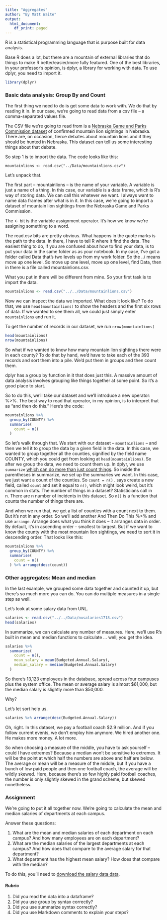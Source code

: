 ```yaml
---
title: "Aggregates"
author: "By Matt Waite"
output:
  html_document:
    df_print: paged
---
```


R is a statistical programming language that is purpose built for data analysis.

Base R does a lot, but there are a mountain of external libraries that do things to make R better/easier/more fully featured. One of the best libraries, in your professor's opinion, is dplyr, a library for working with data. To use dplyr, you need to import it.

```r
library(dplyr)
```
### Basic data analysis: Group By and Count

The first thing we need to do is get some data to work with. We do that by reading it in. In our case, we're going to read data from a csv file -- a comma-separated values file.

The CSV file we're going to read from is a [Nebraska Game and Parks Commission dataset](https://www.dropbox.com/s/2l282ril6h78w8e/mountainlions.csv?dl=0) of confirmed mountain lion sightings in Nebraska. There are, on occasion, fierce debates about mountain lions and if they should be hunted in Nebraska. This dataset can tell us some interesting things about that debate. 

So step 1 is to import the data. The code looks like this:

`mountainlions <- read.csv("../Data/mountainlions.csv")`

Let's unpack that.

The first part -- mountainlions -- is the name of your variable. A variable is just a name of a thing. In this case, our variable is a data frame, which is R's way of storing data. We can call this whatever we want. I always want to name data frames after what is in it. In this case, we're going to import a dataset of mountain lion sightings from the Nebraska Game and Parks Commission.

The <- bit is the variable assignment operator. It's how we know we're assigning something to a word.

The read.csv bits are pretty obvious. What happens in the quote marks is the path to the data. In there, I have to tell R where it find the data. The easiest thing to do, if you are confused about how to find your data, is to put your data in the same folder as as your notebook. In my case, I've got a folder called Data that's two levels up from my work folder. So the ../ means move up one level. So move up one level, move up one level, find Data, then in there is a file called mountainlions.csv.

What you put in there will be different from mine. So your first task is to import the data.
```r
mountainlions <- read.csv("../../Data/mountainlions.csv")
```
Now we can inspect the data we imported. What does it look like? To do that, we use `head(mountainlions)` to show the headers and the first six rows of data. If we wanted to see them all, we could just simply enter `mountainlions` and run it.

To get the number of records in our dataset, we run `nrow(mountainlions)`
```r
head(mountainlions)
nrow(mountainlions)
```
So what if we wanted to know how many mountain lion sightings there were in each county? To do that by hand, we'd have to take each of the 393 records and sort them into a pile. We'd put them in groups and then count them.

dplyr has a group by function in it that does just this. A massive amount of data analysis involves grouping like things together at some point. So it's a good place to start.

So to do this, we'll take our dataset and we'll introduce a new operator: %>%. The best way to read that operator, in my opinion, is to interpret that as "and then do this." Here's the code:
```r
mountainlions %>%
  group_by(COUNTY) %>%
  summarise(
    count = n()
  )
```
So let's walk through that. We start with our dataset -- `mountainlions` -- and then we tell it to group the data by a given field in the data. In this case, we wanted to group together all the counties, signified by the field name COUNTY, which you could get from looking at `head(mountainlions)`. So after we group the data, we need to count them up. In dplyr, we use `summarize` [which can do more than just count things](http://dplyr.tidyverse.org/reference/summarise.html). So inside the parentheses in summarize, we set up the summaries we want. In this case, we just want a count of the counties. So `count = n(),` says create a new field, called `count` and set it equal to `n()`, which might look weird, but it's common in stats. The number of things in a dataset? Statisticians call in n. There are n number of incidents in this dataset. So `n()` is a function that counts the number of things there are. 

And when we run that, we get a list of counties with a count next to them. But it's not in any order. So we'll add another And Then Do This %>% and use `arrange`. Arrange does what you think it does -- it arranges data in order. By default, it's in ascending order -- smallest to largest. But if we want to know the county with the most mountain lion sightings, we need to sort it in descending order. That looks like this:
```r
mountainlions %>%
  group_by(COUNTY) %>%
  summarise(
    count = n()
  ) %>% arrange(desc(count))
```
### Other aggregates: Mean and median

In the last example, we grouped some data together and counted it up, but there's so much more you can do. You can do multiple measures in a single step as well.

Let's look at some salary data from UNL.
```r
salaries <- read.csv("../../Data/nusalaries1718.csv")
head(salaries)
```
In summarize, we can calculate any number of measures. Here, we'll use R's built in mean and median functions to calculate ... well, you get the idea.
```r
salaries %>%
  summarize(
    count = n(),
    mean_salary = mean(Budgeted.Annual.Salary),
    median_salary = median(Budgeted.Annual.Salary)
  )
```
So there's 13,123 employees in the database, spread across four campuses plus the system office. The mean or average salary is almost \$61,000, but the median salary is slightly more than \$50,000.

Why? 

Let's let sort help us. 
```r
salaries %>% arrange(desc(Budgeted.Annual.Salary))
```
Oh, right. In this dataset, we pay a football coach $2.9 million. And if you follow current events, we don't employ him anymore. We hired another one. He makes more money. A lot more. 

So when choosing a measure of the middle, you have to ask yourself -- could I have extremes? Because a median won't be sensitive to extremes. It will be the point at which half the numbers are above and half are below. The average or mean will be a measure of the middle, but if you have a bunch of low paid people and then one football coach, the average will be wildly skewed. Here, because there's so few highly paid football coaches, the number is only slightly skewed in the grand scheme, but skewed nonetheless. 

### Assignment

We're going to put it all together now. We're going to calculate the mean and median salaries of departments at each campus. 

Answer these questions:

1. What are the mean and median salaries of each department on each campus? And how many employees are on each department?
2. What are the median salaries of the largest departments at each campus? And how does that compare to the average salary for that department?
3. What department has the highest mean salary? How does that compare with the median?

To do this, you'll need to [download the salary data data](https://www.dropbox.com/s/yqweytz0sb6cd5f/nusalaries1718.csv?dl=0).

#### Rubric

1. Did you read the data into a dataframe? 
2. Did you use group by syntax correctly? 
3. Did you use summarize syntax correctly?
4. Did you use Markdown comments to explain your steps? 
